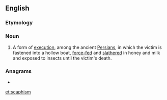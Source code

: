 ==English==

===Etymology===
{{confix|en|scapho|ism}}

===Noun===
{{wikipedia}}
{{en-noun|-}}

# A form of [[execution]], among the ancient [[Persian]]s, in which the victim is fastened into a hollow boat, [[force-fed]] and [[slather]]ed in honey and milk and exposed to insects until the victim's death.

===Anagrams===
* {{l|en|scampish}}

[[et:scaphism]]